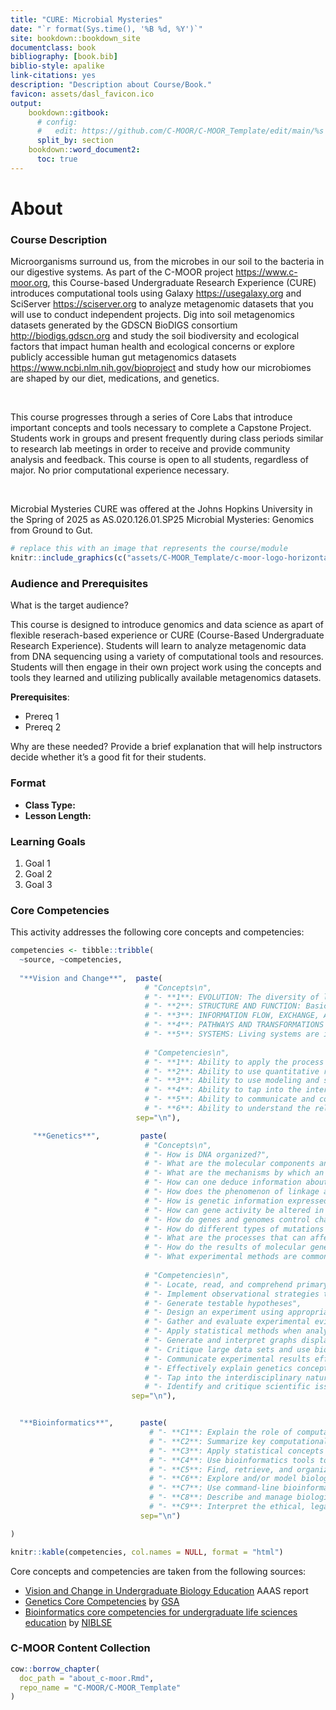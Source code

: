 ```yaml
---
title: "CURE: Microbial Mysteries"
date: "`r format(Sys.time(), '%B %d, %Y')`"
site: bookdown::bookdown_site
documentclass: book
bibliography: [book.bib]
biblio-style: apalike
link-citations: yes
description: "Description about Course/Book."
favicon: assets/dasl_favicon.ico
output:
    bookdown::gitbook:
      # config:
      #   edit: https://github.com/C-MOOR/C-MOOR_Template/edit/main/%s
      split_by: section
    bookdown::word_document2:
      toc: true
---
```


# About {-}

### Course Description

Microorganisms surround us, from the microbes in our soil to the bacteria in our digestive systems.  As part of the C-MOOR project [https://www.c-moor.org](https://www.c-moor.org), this Course-based Undergraduate Research Experience (CURE) introduces computational tools using Galaxy [https://usegalaxy.org](https://usegalaxy.org) and SciServer [https://sciserver.org](https://sciserver.org) to analyze metagenomic datasets that you will use to conduct independent projects.  Dig into soil metagenomics datasets generated by the GDSCN BioDIGS consortium [http://biodigs.gdscn.org](http://biodigs.gdscn.org) and study the soil biodiversity and ecological factors that impact human health and ecological concerns or explore publicly accessible human gut metagenomics datasets [https://www.ncbi.nlm.nih.gov/bioproject](https://www.ncbi.nlm.nih.gov/bioproject) and study how our microbiomes are shaped by our diet, medications, and genetics.  

<br> 

This course progresses through a series of Core Labs that introduce important concepts and tools necessary to complete a Capstone Project.  Students work in groups and present frequently during class periods similar to research lab meetings in order to receive and provide community analysis and feedback.  This course is open to all students, regardless of major.  No prior computational experience necessary.

<br>

Microbial Mysteries CURE was offered at the Johns Hopkins University in the Spring of 2025 as AS.020.126.01.SP25 Microbial Mysteries: Genomics from Ground to Gut.


```r
# replace this with an image that represents the course/module
knitr::include_graphics(c("assets/C-MOOR_Template/c-moor-logo-horizontal.png"))
```

### Audience and Prerequisites {- .unlisted}

What is the target audience?

This course is designed to introduce genomics and data science as apart of flexible reserach-based experience or CURE (Course-Based Undergraduate Research Experience). Students will learn to analyze metagenomic data from DNA sequencing using a variety of computational tools and resources. Students will then engage in their own project work using the concepts and tools they learned and utilizing publically available metagenomics datasets.

**Prerequisites**:

  - Prereq 1
  - Prereq 2
  
Why are these needed?  Provide a brief explanation that will help instructors decide whether it's a good fit for their students.

<!-- Example:

**Prerequisites**: Basic understanding of genes and homology

The project portion of the module involves looking up genes in different databases (human and model organism). Students should have a basic understanding of what a gene is (and why we care about them), and why it makes sense to study similar genes (i.e. homologs) across different organisms.  This module will help solidify these concepts by having students investigate concrete examples of genes and their homologs.

-->


### Format {- .unlisted}

<!--
Class Type should be one of the following (from CourseSource):
- Lecture
- Lab
- Seminar
- Discussion Section
- On-line
- Other
-->

<!--
Lesson Length should be one of the following (from CourseSource):
- Portion of one class period
- One class period
- Multiple class periods
- One term (semester or quarter)
- One year
- Other

You can then provide additional details

Example:

- **Class Type:** Lab (computer based)
- **Lesson Length:** One class period (2-3 hr lab)
    - 40 min setup and introduction (for shorter lab periods, these can be done ahead of time)
    - 2 hr core lab exercises
    - Optional 20 min "challenge" exercise
    
Another example:

- **Class Type:** Lab (computer based)
- **Lesson Length:** One class period (2-3 hr lab)
    - 30 min pre-lab introducing ...
    - 15 min lab-lecture
    - 1.5 hr core lab exercises
      - 45 min exercises covering...
      - 45 min project investigating...
    - (flexible) write-up and/or present findings

-->

- **Class Type:**
- **Lesson Length:**

### Learning Goals {-}

1. Goal 1 
1. Goal 2
1. Goal 3

### Core Competencies {- .unlisted}

This activity addresses the following core concepts and competencies:

```r
competencies <- tibble::tribble(
  ~source, ~competencies,
  
  "**Vision and Change**",  paste(
                              # "Concepts\n",
                              # "- **1**: EVOLUTION: The diversity of life evolved over time by processes of mutation, selection, and genetic change",
                              # "- **2**: STRUCTURE AND FUNCTION: Basic units of structure define the function of all living things",
                              # "- **3**: INFORMATION FLOW, EXCHANGE, AND STORAGE: The growth and behavior of organisms are activated through the expression of genetic information in context",
                              # "- **4**: PATHWAYS AND TRANSFORMATIONS OF ENERGY AND MATTER: Biological systems grow and change by processes based upon chemical transformation pathways and are governed by the laws of thermodynamics",
                              # "- **5**: SYSTEMS: Living systems are interconnected and interacting.",
                              
                              # "Competencies\n",
                              # "- **1**: Ability to apply the process of science",
                              # "- **2**: Ability to use quantitative reasoning",
                              # "- **3**: Ability to use modeling and simulation",
                              # "- **4**: Ability to tap into the interdisciplinary nature of science",
                              # "- **5**: Ability to communicate and collaborate with other disciplines",
                              # "- **6**: Ability to understand the relationship between science and society",
                            sep="\n"),

     "**Genetics**",         paste(
                              # "Concepts\n",
                              # "- How is DNA organized?",
                              # "- What are the molecular components and mechanisms necessary to preserve and duplicate an organism’s genome?",
                              # "- What are the mechanisms by which an organism’s genome is passed on to the next generation?",
                              # "- How can one deduce information about genes, alleles, and gene functions from analysis of genetic crosses and patterns of inheritance?",
                              # "- How does the phenomenon of linkage affect the assortment of alleles during meiosis?",
                              # "- How is genetic information expressed so it affects an organism’s structure and function?",
                              # "- How can gene activity be altered in the absence of DNA changes?",
                              # "- How do genes and genomes control changes in an organism’s structure and function throughout its life cycle?",
                              # "- How do different types of mutations affect genes and the corresponding mRNAs and proteins?",
                              # "- What are the processes that can affect the frequency of genotypes and phenotypes in a population over time?",
                              # "- How do the results of molecular genetic studies in model organisms help us understand aspects of human genetics and genetic diseases?",
                              # "- What experimental methods are commonly used to analyze gene structure, gene expression, gene function, and genetic variants?",
                              
                              # "Competencies\n",
                              # "- Locate, read, and comprehend primary literature research papers on genetics topics",
                              # "- Implement observational strategies to formulate a question",
                              # "- Generate testable hypotheses",
                              # "- Design an experiment using appropriate controls and appropriate sample sizes",
                              # "- Gather and evaluate experimental evidence, including qualitative and quantitative data",
                              # "- Apply statistical methods when analyzing their data, and use patterns to construct a model",
                              # "- Generate and interpret graphs displaying experimental results",
                              # "- Critique large data sets and use bioinformatics to assess genetics data",
                              # "- Communicate experimental results effectively, including writing research papers and giving presentations",
                              # "- Effectively explain genetics concepts to different audiences",
                              # "- Tap into the interdisciplinary nature of science",
                              # "- Identify and critique scientific issues relating to society or ethics",
                           sep="\n"),


  "**Bioinformatics**",      paste(
                               # "- **C1**: Explain the role of computation and data mining in addressing hypothesis-driven and hypothesis-generating questions within the life sciences",
                               # "- **C2**: Summarize key computational concepts, such as algorithms and relational databases, and their applications in the life sciences",
                               # "- **C3**: Apply statistical concepts used in bioinformatics",
                               # "- **C4**: Use bioinformatics tools to examine complex biological problems in evolution, information flow, and other important areas of biology",
                               # "- **C5**: Find, retrieve, and organize various types of biological data",
                               # "- **C6**: Explore and/or model biological interactions, networks and data integration using bioinformatics",
                               # "- **C7**: Use command-line bioinformatics tools and write simple computer scripts",
                               # "- **C8**: Describe and manage biological data types, structure, and reproducibility",
                               # "- **C9**: Interpret the ethical, legal, medical, and social implications of biological data",
                             sep="\n")

)

knitr::kable(competencies, col.names = NULL, format = "html")
```

Core concepts and competencies are taken from the following sources:

  - [Vision and Change in Undergraduate Biology Education](https://visionandchange.org/) AAAS report
  - [Genetics Core Competencies](https://genetics-gsa.org/education/genetics-learning-framework/) by [GSA](https://genetics-gsa.org/)
  - [Bioinformatics core competencies for undergraduate life sciences education](https://doi.org/10.1371/journal.pone.0196878) by [NIBLSE](https://qubeshub.org/community/groups/niblse)


### C-MOOR Content Collection {- .unlisted}

```r
cow::borrow_chapter(
  doc_path = "about_c-moor.Rmd",
  repo_name = "C-MOOR/C-MOOR_Template"
)
```


<!-- ## Available course formats
This course is available in multiple formats which allows you to take it in the way that best suites your needs. You can take it for certificate which can be for free or fee.

- The material for this course can be viewed without login requirement on this [Bookdown website](LINK HERE). This format might be most appropriate for you if you rely on screen-reader technology.
- This course can be taken for [free certification through Leanpub](LINK HERE).
- This course can be taken on [Coursera for certification here](LINK HERE) (but it is not available for free on Coursera).
- Our courses are open source, you can find the [source material for this course on GitHub](LINK HERE). 
-->

